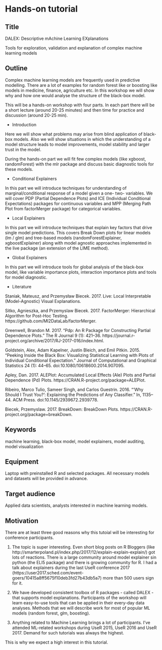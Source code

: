 # Hands-on tutorial

## Title 

DALEX: Descriptive mAchine Learning EXplanations

Tools for exploration, validation and explanation of complex machine learning models

## Outline 

Complex machine learning models are frequently used in predictive modelling. There are a lot of examples for random forest like or boosting like models in medicine, finance, agriculture etc.
In this workshop we will show why and how one would analyse the structure of the black-box model.

This will be a hands-on workshop with four parts. In each part there will be a short lecture (around 20-25 minutes) and then time for practice and discussion (around 20-25 min).

* Introduction

Here we will show what problems may arise from blind application of black-box models. Also we will show situations in which the understanding of a model structure leads to model improvements, model stability and larger trust in the model.

During the hands-on part we will fit few complex models (like xgboost, randomForest) with the mlr package and discuss basic diagnostic tools for these models.

* Conditional Explainers

In this part we will introduce techniques for understanding of marginal/conditional response of a model given a one- two- variables.
We will cover PDP (Partial Dependence Plots) and ICE (Individual Conditional Expectations) packages for continuous variables and MPP (Merging Path Plot from factorMerger package) for categorical variables.

* Local Explainers

In this part we will introduce techniques that explain key factors that drive single model predictions. This covers Break Down plots for linear models (lm / glm) and tree-based models (randomForestExplainer, xgboostExplainer) along with model agnostic approaches implemented in the live package (an extension of the LIME method).

* Global Explainers

In this part we will introduce tools for global analysis of the black-box model, like variable importance plots, interaction importance plots and tools for model diagnostic.


* Literature

Staniak, Mateusz, and Przemysław Biecek. 2017. Live: Local Interpretable (Model-Agnostic) Visual Explanations.

Sitko, Agnieszka, and Przemyslaw Biecek. 2017. FactorMerger: Hierarchical Algorithm for Post-Hoc Testing. https://github.com/MI2DataLab/factorMerger.

Greenwell, Brandon M. 2017. “Pdp: An R Package for Constructing Partial Dependence Plots.” The R Journal 9 (1): 421–36. https://journal.r-project.org/archive/2017/RJ-2017-016/index.html.

Goldstein, Alex, Adam Kapelner, Justin Bleich, and Emil Pitkin. 2015. “Peeking Inside the Black Box: Visualizing Statistical Learning with Plots of Individual Conditional Expectation.” Journal of Computational and Graphical Statistics 24 (1): 44–65. doi:10.1080/10618600.2014.907095.

Apley, Dan. 2017. ALEPlot: Accumulated Local Effects (Ale) Plots and Partial Dependence (Pd) Plots. https://CRAN.R-project.org/package=ALEPlot.

Ribeiro, Marco Tulio, Sameer Singh, and Carlos Guestrin. 2016. “‘Why Should I Trust You?’: Explaining the Predictions of Any Classifier.” In, 1135–44. ACM Press. doi:10.1145/2939672.2939778.

Biecek, Przemyslaw. 2017. BreakDown: BreakDown Plots. https://CRAN.R-project.org/package=breakDown.


## Keywords 

machine learning, black-box model, model explainers, model auditing, model visualization


## Equipment 

Laptop with preinstalled R and selected packages. All necessary models and datasets will be provided in advance.

## Target audience

Applied data scientists, analysts interested in machine learning models.

## Motivation

There are at least three good reasons why this tutoial will be interesting for conference participants.

1) The topic is super interesting. Even short blog posts on R Bloggers (like http://smarterpoland.pl/index.php/2017/12/explain-explain-explain/) got lots of reactions. There is a large community around model explainer sin python (the ELI5 package) and there is growing community for R. I had a talk about explainers during the last UseR conference 2017 (https://user2017.sched.com/event-goers/10415a8ff5675f10deb3fd27b43db5a7) more than 500 users sign for it.

2) We have developed consistent toolbox of R packages - called DALEX - that supports model explanations. Participants of the workshop will learn easy-to-use tools that can be applied in their every-day data analyses. Methods that we will describe work for most of popular ML models (random forest, glm, boosting).

3) Anything related to Machine Learning brings a lot of participants. I’ve attended ML-related workshops during UseR 2015, UseR 2016 and UseR 2017. Demand for such tutorials was always the highest.

This is why we expect a high interest in this tutorial.

